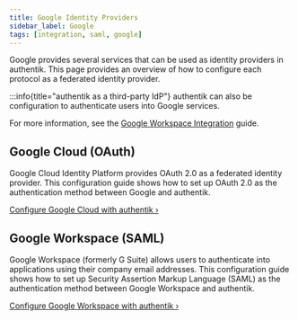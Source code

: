 ```yaml
---
title: Google Identity Providers
sidebar_label: Google
tags: [integration, saml, google]
---
```


Google provides several services that can be used as identity providers in authentik.
This page provides an overview of how to configure each protocol as a federated identity provider.

:::info{title="authentik as a third-party IdP"}
authentik can also be configuration to authenticate users into Google services.

For more information, see the [Google Workspace Integration](../../../../../integrations/services/google/) guide.

## Google Cloud (OAuth)

Google Cloud Identity Platform provides OAuth 2.0 as a federated identity provider. This configuration guide shows how to set up OAuth 2.0 as the authentication method between Google and authentik.

[Configure Google Cloud with authentik ›](./cloud/index.md)

## Google Workspace (SAML)

Google Workspace (formerly G Suite) allows users to authenticate into applications using their company email addresses. This configuration guide shows how to set up Security Assertion Markup Language (SAML) as the authentication method between Google Workspace and authentik.

[Configure Google Workspace with authentik ›](./workspace/index.md)

